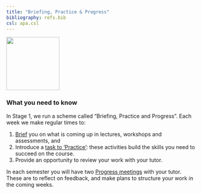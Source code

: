 ```yaml
---
title: "Briefing, Practice & Progress"
bibliography: refs.bib
csl: apa.csl
---
```




![](images/PNG UoP Logo_LA_Colour_School of Psychology.png){width="10em"}


::: {.column-margin}



<!-- ![](images/bpplogo.png){width=80%} -->

:::

### What you need to know

In Stage 1, we run a scheme called "Briefing, Practice and Progress".
Each week we make regular times to:

1.  [Brief](briefings.html) you on what is coming up in lectures, workshops and assessments, and
2.  Introduce a [task to 'Practice'](practice.html): these activities build the skills you need to succeed on the course.
3.  Provide an opportunity to review your work with your tutor.

In each semester you will have two [Progress meetings](progress.html) with your tutor. These are to reflect on feedback, and make plans to structure your work in the coming weeks.




